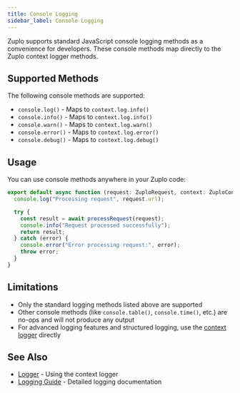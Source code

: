 ```yaml
---
title: Console Logging
sidebar_label: Console Logging
---
```


Zuplo supports standard JavaScript console logging methods as a convenience for
developers. These console methods map directly to the Zuplo context logger
methods.

## Supported Methods

The following console methods are supported:

- `console.log()` - Maps to `context.log.info()`
- `console.info()` - Maps to `context.log.info()`
- `console.warn()` - Maps to `context.log.warn()`
- `console.error()` - Maps to `context.log.error()`
- `console.debug()` - Maps to `context.log.debug()`

## Usage

You can use console methods anywhere in your Zuplo code:

```ts
export default async function (request: ZuploRequest, context: ZuploContext) {
  console.log("Processing request", request.url);

  try {
    const result = await processRequest(request);
    console.info("Request processed successfully");
    return result;
  } catch (error) {
    console.error("Error processing request:", error);
    throw error;
  }
}
```

## Limitations

- Only the standard logging methods listed above are supported
- Other console methods (like `console.table()`, `console.time()`, etc.) are
  no-ops and will not produce any output
- For advanced logging features and structured logging, use the
  [context logger](./logger.mdx) directly

## See Also

- [Logger](./logger.mdx) - Using the context logger
- [Logging Guide](../articles/logging.mdx) - Detailed logging documentation
